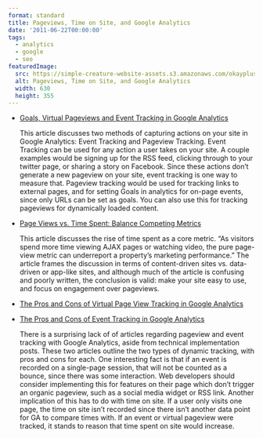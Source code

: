 ```yaml
---
format: standard
title: Pageviews, Time on Site, and Google Analytics
date: '2011-06-22T00:00:00'
tags:
  - analytics
  - google
  - seo
featuredImage:
  src: https://simple-creature-website-assets.s3.amazonaws.com/okayplus/uploads/2011/06/analytics_gplus.png
  alt: Pageviews, Time on Site, and Google Analytics
  width: 630
  height: 355
---
```


- <a href="http://www.verticalmeasures.com/tips/goals-virtual-pageviews-and-event-tracking-in-google-analytics-2010/">Goals, Virtual Pageviews and Event Tracking in Google Analytics</a>

  This article discusses two methods of capturing actions on your site in Google Analytics: Event Tracking and Pageview Tracking. Event Tracking can be used for any action a user takes on your site. A couple examples would be signing up for the RSS feed, clicking through to your twitter page, or sharing a story on Facebook. Since these actions don&#8217;t generate a new pageview on your site, event tracking is one way to measure that. Pageview tracking would be used for tracking links to external pages, and for setting Goals in analytics for on-page events, since only URLs can be set as goals. You can also use this for tracking pageviews for dynamically loaded content.

- <a href="http://www.clickz.com/clickz/column/1719081/page-views-vs-time-spent-balance-competing-metrics">Page Views vs. Time Spent: Balance Competing Metrics</a>

  This article discusses the rise of time spent as a core metric. &#8220;As visitors spend more time viewing AJAX pages or watching video, the pure page-view metric can underreport a property&#8217;s marketing performance.&#8221; The article frames the discussion in terms of content-driven sites vs. data-driven or app-like sites, and although much of the article is confusing and poorly written, the conclusion is valid: make your site easy to use, and focus on engagement over pageviews.

- <a href="http://www.morevisibility.com/analyticsblog/the-pros-and-cons-of-virtual-page-view-tracking-in-google-analytics.html">The Pros and Cons of Virtual Page View Tracking in Google Analytics</a>

- <a href="http://www.morevisibility.com/analyticsblog/the-pros-and-cons-of-event-tracking-in-google-analytics.html">The Pros and Cons of Event Tracking in Google Analytics</a>

  There is a surprising lack of of articles regarding pageview and event tracking with Google Analytics, aside from technical implementation posts. These two articles outline the two types of dynamic tracking, with pros and cons for each. One interesting fact is that if an event is recorded on a single-page session, that will not be counted as a bounce, since there was some interaction. Web developers should consider implementing this for features on their page which don&#8217;t trigger an organic pageview, such as a social media widget or RSS link. Another implication of this has to do with time on site. If a user only visits one page, the time on site isn&#8217;t recorded since there isn&#8217;t another data point for GA to compare times with. If an event or virtual pageview were tracked, it stands to reason that time spent on site would increase.

